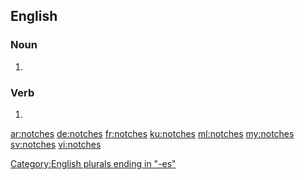 ==English==

===Noun===
{{head|en|plural}}

# {{plural of|notch|lang=en}}

===Verb===
{{head|en|verb form}}

# {{en-third-person singular of|notch}}

[[Category:English plurals ending in "-es"]]

[[ar:notches]]
[[de:notches]]
[[fr:notches]]
[[ku:notches]]
[[ml:notches]]
[[my:notches]]
[[sv:notches]]
[[vi:notches]]